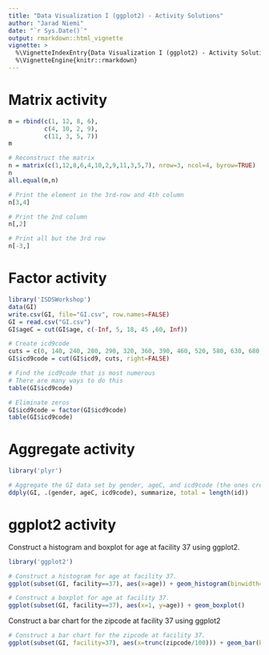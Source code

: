```yaml
---
title: "Data Visualization I (ggplot2) - Activity Solutions"
author: "Jarad Niemi"
date: "`r Sys.Date()`"
output: rmarkdown::html_vignette
vignette: >
  %\VignetteIndexEntry{Data Visualization I (ggplot2) - Activity Solutions}
  %\VignetteEngine{knitr::rmarkdown}
---
```




# <a name="matrix"></a> Matrix activity

```r
m = rbind(c(1, 12, 8, 6),
          c(4, 10, 2, 9),
          c(11, 3, 5, 7))
m

# Reconstruct the matrix 
n = matrix(c(1,12,8,6,4,10,2,9,11,3,5,7), nrow=3, ncol=4, byrow=TRUE)
n
all.equal(m,n)

# Print the element in the 3rd-row and 4th column
n[3,4]

# Print the 2nd column
n[,2]

# Print all but the 3rd row
n[-3,]
```



# <a name="factor"></a> Factor activity

```r
library('ISDSWorkshop')
data(GI)
write.csv(GI, file="GI.csv", row.names=FALSE)
GI = read.csv("GI.csv")
GI$ageC = cut(GI$age, c(-Inf, 5, 18, 45 ,60, Inf)) 
```

```r
# Create icd9code
cuts = c(0, 140, 240, 280, 290, 320, 360, 390, 460, 520, 580, 630, 680, 710, 740, 760, 780, 800, 1000, Inf)
GI$icd9code = cut(GI$icd9, cuts, right=FALSE)

# Find the icd9code that is most numerous
# There are many ways to do this
table(GI$icd9code)

# Eliminate zeros
GI$icd9code = factor(GI$icd9code)
table(GI$icd9code)
```



# <a name="aggregate"></a> Aggregate activity

```r
library('plyr')
```

```r
# Aggregate the GI data set by gender, ageC, and icd9code (the ones created in the last activity).
ddply(GI, .(gender, ageC, icd9code), summarize, total = length(id))
```



# <a name="ggplot2"></a> ggplot2 activity

Construct a histogram and boxplot for age at facility 37 using ggplot2.

```r
library('ggplot2')
```

```r
# Construct a histogram for age at facility 37.
ggplot(subset(GI, facility==37), aes(x=age)) + geom_histogram(binwidth=1)

# Construct a boxplot for age at facility 37. 
ggplot(subset(GI, facility==37), aes(x=1, y=age)) + geom_boxplot()
```

Construct a bar chart for the zipcode at facility 37 using ggplot2

```r
# Construct a bar chart for the zipcode at facility 37.
ggplot(subset(GI, facility=37), aes(x=trunc(zipcode/100))) + geom_bar(binwidth=1)
```
